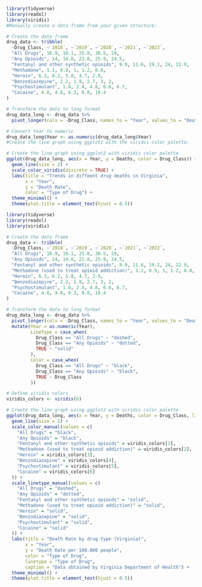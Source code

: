 ```r
library(tidyverse)
library(readxl)
library(viridis)
#Manually create a data frame from your given structure:

# Create the data frame
drug_data <- tribble(
  ~Drug_Class, ~`2018`, ~`2019`, ~`2020`, ~`2021`, ~`2022`,
  "All Drugs", 16.9, 18.1, 25.8, 30.5, 29,
  "Any Opioids", 14, 14.8, 21.8, 25.9, 24.5,
  "Fentanyl and other synthetic opioids", 9.9, 11.6, 19.2, 24, 22.9,
  "Methadone", 1.1, 0.9, 1, 1.2, 0.8,
  "Heroin", 6.3, 6.2, 5.8, 4.7, 2.9,
  "Benzodiazepine", 2.2, 1.9, 2.7, 3, 2,
  "Psychostimulant", 1.6, 2.4, 4.8, 6.6, 6.7,
  "Cocaine", 4.8, 4.8, 6.3, 8.8, 10.4
)

# Transform the data to long format
drug_data_long <- drug_data %>%
  pivot_longer(cols = -Drug_Class, names_to = "Year", values_to = "Deaths")

# Convert Year to numeric
drug_data_long$Year <- as.numeric(drug_data_long$Year)
#Create the line graph using ggplot2 with the viridis color palette:

# Create the line graph using ggplot2 with viridis color palette
ggplot(drug_data_long, aes(x = Year, y = Deaths, color = Drug_Class)) +
  geom_line(size = 2) +
  scale_color_viridis(discrete = TRUE) +
  labs(title = "Trends in diffeent drug deaths in Virginia",
       x = "Year",
       y = "Death Rate",
       color = "Type of Drug") +
  theme_minimal() +
  theme(plot.title = element_text(hjust = 0.5))
```


```r
library(tidyverse)
library(readxl)
library(viridis)

# Create the data frame
drug_data <- tribble(
  ~Drug_Class, ~`2018`, ~`2019`, ~`2020`, ~`2021`, ~`2022`,
  "All Drugs", 16.9, 18.1, 25.8, 30.5, 29,
  "Any Opioids", 14, 14.8, 21.8, 25.9, 24.5,
  "Fentanyl and other synthetic opioids", 9.9, 11.6, 19.2, 24, 22.9,
  "Methadone (used to treat opioid addiction)", 1.1, 0.9, 1, 1.2, 0.8,
  "Heroin", 6.3, 6.2, 5.8, 4.7, 2.9,
  "Benzodiazepine", 2.2, 1.9, 2.7, 3, 2,
  "Psychostimulant", 1.6, 2.4, 4.8, 6.6, 6.7,
  "Cocaine", 4.8, 4.8, 6.3, 8.8, 10.4
)

# Transform the data to long format
drug_data_long <- drug_data %>%
  pivot_longer(cols = -Drug_Class, names_to = "Year", values_to = "Deaths") %>%
  mutate(Year = as.numeric(Year),
         LineType = case_when(
           Drug_Class == "All Drugs" ~ "dashed",
           Drug_Class == "Any Opioids" ~ "dotted",
           TRUE ~ "solid"
         ),
         Color = case_when(
           Drug_Class == "All Drugs" ~ "black",
           Drug_Class == "Any Opioids" ~ "black",
           TRUE ~ Drug_Class
         ))

# Define viridis colors
viridis_colors <- viridis(6)

# Create the line graph using ggplot2 with viridis color palette
ggplot(drug_data_long, aes(x = Year, y = Deaths, color = Drug_Class, linetype = Drug_Class)) +
  geom_line(size = 2) +
  scale_color_manual(values = c(
    "All Drugs" = "black",
    "Any Opioids" = "black",
    "Fentanyl and other synthetic opioids" = viridis_colors[1],
    "Methadone (used to treat opioid addiction)" = viridis_colors[2],
    "Heroin" = viridis_colors[3],
    "Benzodiazepine" = viridis_colors[4],
    "Psychostimulant" = viridis_colors[5],
    "Cocaine" = viridis_colors[6]
  )) +
  scale_linetype_manual(values = c(
    "All Drugs" = "dashed",
    "Any Opioids" = "dotted",
    "Fentanyl and other synthetic opioids" = "solid",
    "Methadone (used to treat opioid addiction)" = "solid",
    "Heroin" = "solid",
    "Benzodiazepine" = "solid",
    "Psychostimulant" = "solid",
    "Cocaine" = "solid"
  )) +
  labs(title = "Death Rate by drug type (Virginia)",
       x = "Year",
       y = "Death Rate per 100.000 people",
       color = "Type of Drug",
       linetype = "Type of Drug",
       caption = "Data obtained by Virginia Department of Health") +
  theme_minimal() +
  theme(plot.title = element_text(hjust = 0.5))
```